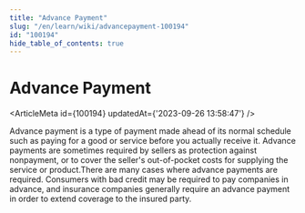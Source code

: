 ```yaml
---
title: "Advance Payment"
slug: "/en/learn/wiki/advancepayment-100194"
id: "100194"
hide_table_of_contents: true
---
```



# Advance Payment

<ArticleMeta id={100194} updatedAt={'2023-09-26 13:58:47'} />
<div className='border-solid border-b border-t-0 my-4 border-[var(--ifm-color-gray-300)]' />

Advance payment is a type of payment made ahead of its normal schedule such as paying for a good or service before you actually receive it. Advance payments are sometimes required by sellers as protection against nonpayment, or to cover the seller's out-of-pocket costs for supplying the service or product.There are many cases where advance payments are required. Consumers with bad credit may be required to pay companies in advance, and insurance companies generally require an advance payment in order to extend coverage to the insured party.
